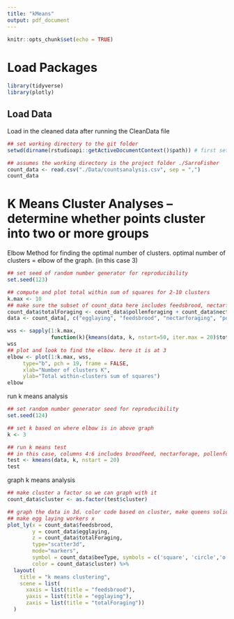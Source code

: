 ```yaml
---
title: "kMeans"
output: pdf_document
---
```


```r
knitr::opts_chunk$set(echo = TRUE)
```

# Load Packages
```r
library(tidyverse)
library(plotly)
```
## Load Data
Load in the cleaned data after running the CleanData file
```r
## set working directory to the git folder
setwd(dirname(rstudioapi::getActiveDocumentContext()$path)) # first set it to where this doc lives (Manuscript_analyses)
```

```r
## assumes the working directory is the project folder ./SarroFisher
count_data <- read.csv("./Data/countsanalysis.csv", sep = ",")
count_data
```

# K Means Cluster Analyses -- determine whether points cluster into two or more groups
Elbow Method for finding the optimal number of clusters. optimal number of clusters = elbow of the graph. (in this case 3)
```r
## set seed of random number generator for reproducibility
set.seed(123)

## compute and plot total within sum of squares for 2-10 clusters
k.max <- 10
## make sure the subset of count_data here includes feedsbrood, nectarforage, pollenforage, egglay
count_data$totalForaging <- count_data$pollenforaging + count_data$nectarforaging
data <- count_data[, c("egglaying", "feedsbrood", "nectarforaging", "pollenforaging")]

wss <- sapply(1:k.max, 
              function(k){kmeans(data, k, nstart=50, iter.max = 20)$tot.withinss})
wss
## plot and look to find the elbow. here it is at 3
elbow <- plot(1:k.max, wss,
     type="b", pch = 19, frame = FALSE, 
     xlab="Number of clusters K",
     ylab="Total within-clusters sum of squares")
elbow
```
run k means analysis
```r
## set random number generator seed for reproducibility
set.seed(124)

## set k based on where elbow is in above graph
k <- 3

## run k means test
## in this case, columns 4:6 includes broodfeed, nectarforage, pollenforage
test <- kmeans(data, k, nstart = 20)
test
```
 graph k means analysis
```r
## make cluster a factor so we can graph with it
count_data$cluster <- as.factor(test$cluster)

## graph the data in 3d. color code based on cluster, make queens solid circles and workers open circles. 
## make egg laying workers x 
plot_ly(x = count_data$feedsbrood, 
        y = count_data$egglaying, 
        z = count_data$totalForaging, 
        type="scatter3d", 
        mode="markers",
        symbol = count_data$beeType, symbols = c('square', 'circle','o'),
        color = count_data$cluster) %>%
  layout(
    title = "k means clustering",
    scene = list(
      xaxis = list(title = "feedsbrood"),
      yaxis = list(title = "egglaying"),
      zaxis = list(title = "totalForaging"))
  )
```
                     